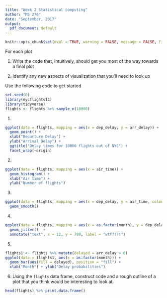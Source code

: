 ```yaml
---
title: "Week 2 Statistical computing"
author: "MS 276"
date: "September, 2017"
output:
  pdf_document: default
---
```


```r
knitr::opts_chunk$set(eval = TRUE, warning = FALSE, message = FALSE, fig.height = 5, fig.width = 6, echo = FALSE)
```


For each plot

1. Write the code that, intuitively, should get you most of the way towards a final plot

2. Identify any new aspects of visualization that you'll need to look up

Use the following code to get started


```r
set.seed(0)
library(nycflights13)
library(tidyverse)
flights <- flights %>% sample_n(10000)
```

\newpage

1. 

```r
ggplot(data = flights, mapping = aes(x = dep_delay, y = arr_delay)) + 
  geom_point() + 
  xlab("Departure Delay") + 
  ylab("Arrival Delay") + 
  ggtitle("Delay times for 10000 flights out of NYC") + 
  facet_wrap(~origin)
```



\newpage

2. 

```r
ggplot(data = flights, mapping = aes(x = air_time)) + 
  geom_histogram() + 
  xlab("Air time") + 
  ylab("Number of flights") 
```


\newpage

3. 

```r
ggplot(data = flights, mapping = aes(x = dep_delay, y = air_time, colour = origin, lty = origin)) + 
  geom_smooth()  
```


\newpage

4. 

```r
ggplot(data = flights, mapping = aes(x = as.factor(month), y = dep_delay)) + 
  geom_jitter()  + 
  annotate("text", x = 12, y = 780, label = "wtf?!?!")
```


\newpage

5. 

```r
flights1 <- flights %>% mutate(delayed = arr_delay > 0) 
ggplot(data = flights1, aes(x = as.factor(month))) + 
  geom_bar(aes(fill = delayed), position = "fill") + 
  xlab("Month") + ylab("Delay probabilities")
```


\newpage

6. Using the `flights` data frame, construct code and a rough outline of a plot that you think would be interesting to look at. 

```r
head(flights) %>% print.data.frame()
```